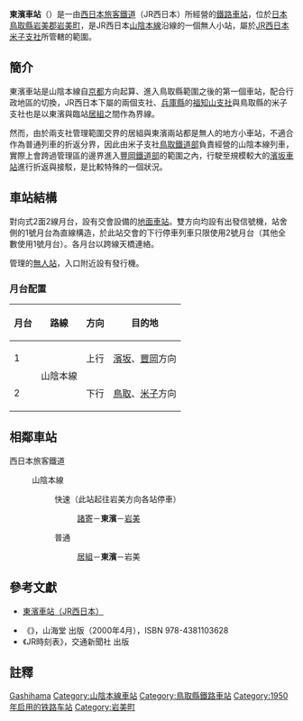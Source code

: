 {{noteTA
|T=zh-tw:東濱車站;zh-hk:東濱站; zh-cn:东滨站;
|1=zh-tw:東濱車站;zh-hk:東濱站; zh-cn:东滨站;
}}
{{日本車站資訊
|公司色 = #0072bc
|文字色 = 
|站名 = 東濱車站
|圖片 =Higashihama sta.jpg
|pxl = 
|圖片說明 =東濱車站站房
|日文原名 =東浜
|平假名 =ひがしはま
|羅馬拼音 =Higashihama 
|副站名 = 
|所屬公司 = [[西日本旅客鐵道|西日本旅客鐵道]]（JR西日本）
|電報略號 =ヒマ
|車站編號 =
|所在地 = [[鳥取縣|鳥取縣]][[岩美郡|岩美郡]][[岩美町|岩美町]]<br>大字陸上字下塚畑50番地
|車站構造 = [[地面車站|地面車站]]
|月台配置 = 2面2線
|所屬路線 = {{JR西路線記号|S|A}} [[山陰本線|山陰本線]]
|前一站 = [[居組車站|居組]]
|前一站距離 =3.3
|後一站距離= 4.4
|後一站 =[[岩美車站|岩美]]
|距離 = 207.5
|起點站 = [[京都車站|京都]]
|啟用年月日 = 1950年（[[昭和|昭和]]25年）1月1日
|廢站年月日 = 
|上下車人次 =
|統計年度 =
|轉車 =
|備註 = [[無人車站|無人車站]]
}}
'''東濱車站'''（{{jpn|j=東浜駅|hg=ひがしはまえき|rm=Higashihama eki|f=y}}）是一由[[西日本旅客鐵道|西日本旅客鐵道]]（JR西日本）所經營的[[鐵路車站|鐵路車站]]，位於[[日本|日本]][[鳥取縣|鳥取縣]][[岩美郡|岩美郡]][[岩美町|岩美町]]，是JR西日本[[山陰本線|山陰本線]]沿線的一個無人小站，屬於[[西日本旅客鐵道米子支社|JR西日本米子支社]]所管轄的範圍。

==簡介==

東濱車站是山陰本線自[[京都車站|京都]]方向起算、進入鳥取縣範圍之後的第一個車站，配合行政地區的切換，JR西日本下屬的兩個支社、[[兵庫縣|兵庫縣]]的[[西日本旅客鐵道福知山支社|福知山支社]]與鳥取縣的米子支社也是以東濱與臨站[[居組車站|居組]]之間作為界線。

然而，由於兩支社管理範圍交界的居組與東濱兩站都是無人的地方小車站，不適合作為普通列車的折返分界，因此由米子支社[[鳥取鐵道部|鳥取鐵道部]]負責經營的山陰本線列車，實際上會跨過管理區的邊界進入[[豐岡鐵道部|豐岡鐵道部]]的範圍之內，行駛至規模較大的[[濱坂車站|濱坂車站]]進行折返與接駁，是比較特殊的一個狀況。

== 車站結構 ==
對向式2面2線月台，設有交會設備的[[地面車站|地面車站]]。雙方向均設有出發信號機，站舍側的1號月台為直線{{link-ja|一線貫通|一線スルー}}構造，於此站交會的下行停車列車只限使用2號月台（其他全數使用1號月台）。各月台以跨線天橋連絡。

{{link-ja|鳥取鐵道部|鳥取鉄道部}}管理的[[無人站|無人站]]，入口附近設有{{link-ja|乘車整理券|乗車整理券|乘車站證明書}}發行機。
=== 月台配置 ===
{| class="wikitable"
!月台<!-- 事業者による呼称 --->!!路線!!方向!!目的地
|-
! 1
| rowspan=2|{{JR西路線記號|S|A}} 山陰本線
| style="text-align:center" | 上行
| [[濱坂站|濱坂]]、[[豐岡站_(兵庫縣)|豐岡]]方向
|-
! 2
| style="text-align:center" | 下行
| [[鳥取站|鳥取]]、[[米子站|米子]]方向
|}

== 相鄰車站 ==
; 西日本旅客鐵道
: {{JR西路線記號|S|A}} 山陰本線
:: {{Color|#ff6600|■}}快速（此站起往岩美方向各站停車）
::: [[諸寄站|諸寄]]－'''東濱'''－[[岩美站|岩美]]
:: {{Color|#999|■}}普通
::: [[居組站|居組]]－'''東濱'''－岩美

==參考文獻==
*{{ja}}[http://www.jr-odekake.net/eki/top.php?id=0640701 東濱車站（JR西日本）] {{Wayback|url=http://www.jr-odekake.net/eki/top.php?id=0640701 |date=20191203022058 }}
* 《{{lang|ja|JR西日本 ― 全51線区の駅・運転・車両のすべてを徹底解説}}》，山海堂 出版（2000年4月），ISBN 978-4381103628
* 《JR時刻表》，交通新聞社 出版

==註釋==
<references/>

{{山陰本線 (鳥取地區)}}

{{DEFAULTSORT:Higashihama}}
[[Category:日本鐵路車站_Hi|Gashihama]]
[[Category:山陰本線車站|Category:山陰本線車站]]
[[Category:鳥取縣鐵路車站|Category:鳥取縣鐵路車站]]
[[Category:1950年启用的铁路车站|Category:1950年启用的铁路车站]]
[[Category:岩美町|Category:岩美町]]